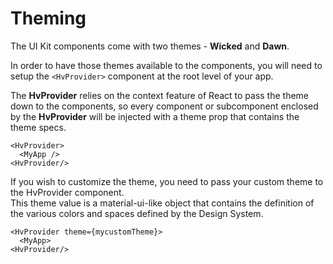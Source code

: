 
<Meta title="Foundation/Theming/Main" />

# Theming

The UI Kit components come with two themes - **Wicked** and **Dawn**.

In order to have those themes available to the components, you will need to setup the `<HvProvider>` component at the root level of your app.

The **HvProvider** relies on the context feature of React to pass the theme down to the components, so every component or subcomponent enclosed by the **HvProvider** will be injected with a theme prop that contains the theme specs.

```
<HvProvider>
  <MyApp />
<HvProvider/>
````

If you wish to customize the theme, you need to pass your custom theme to the HvProvider component.  
This theme value is a material-ui-like object that contains the definition of the various colors and spaces defined by the Design System. 

```
<HvProvider theme={mycustomTheme}>
  <MyApp>
<HvProvider/>
```